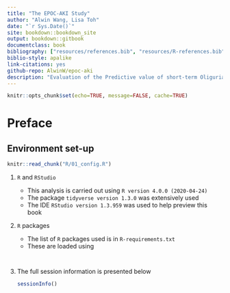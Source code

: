 ```yaml
---
title: "The EPOC-AKI Study"
author: "Alwin Wang, Lisa Toh"
date: "`r Sys.Date()`"
site: bookdown::bookdown_site
output: bookdown::gitbook
documentclass: book
bibliography: ["resources/references.bib", "resources/R-references.bib"]
biblio-style: apalike
link-citations: yes
github-repo: AlwinW/epoc-aki
description: "Evaluation of the Predictive value of short-term Oliguria and minor Creatinine increases for Acute Kidney Injury in ICU"
---
```


```r
knitr::opts_chunk$set(echo=TRUE, message=FALSE, cache=TRUE)
```

# Preface {-}

## Environment set-up {-}

```r
knitr::read_chunk("R/01_config.R")
```

1. `R` and `RStudio`

    - This analysis is carried out using `R version 4.0.0 (2020-04-24)`
    - The package `tidyverse version 1.3.0` was extensively used
    - The IDE `RStudio version 1.3.959` was used to help preview this book

2. `R` packages

    - The list of `R` packages used is in `R-requirements.txt`
    - These are loaded using

    ```r
    ```

    ```r
    ```

3. The full session information is presented below

    ```r
    sessionInfo()
    ```
